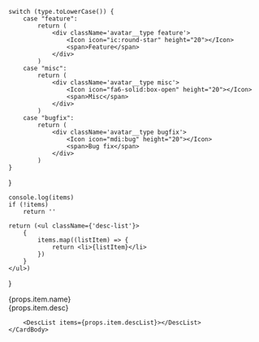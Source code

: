 
    switch (type.toLowerCase()) {
        case "feature":
            return (
                <div className='avatar__type feature'>
                    <Icon icon="ic:round-star" height="20"></Icon>
                    <span>Feature</span>
                </div>
            )
        case "misc":
            return (
                <div className='avatar__type misc'>
                    <Icon icon="fa6-solid:box-open" height="20"></Icon>
                    <span>Misc</span>
                </div>
            )
        case "bugfix":
            return (
                <div className='avatar__type bugfix'>
                    <Icon icon="mdi:bug" height="20"></Icon>
                    <span>Bug fix</span>
                </div>
            )
    }
}

    console.log(items)
    if (!items)
        return ''

    return (<ul className={'desc-list'}>
        {
            items.map((listItem) => {
                return <li>{listItem}</li>
            })
        }
    </ul>)
}

<Card>
    <CardHeader>
        <div className='avatar avatar--vertical'>
            <div className='avatar__intro card-header'>
                <div className='avatar__name'>
                    <label>{props.item.name}</label>
                </div>
                <GetIcon type={props.item.type}></GetIcon>
            </div>
        </div>
    </CardHeader>
    <CardBody
        style={{backgroundColor: 'black', color: 'silver'}}
        className='padding-vert--md'
        textAlign='left'
    >
        {props.item.desc}

        <DescList items={props.item.descList}></DescList>
    </CardBody>
</Card>